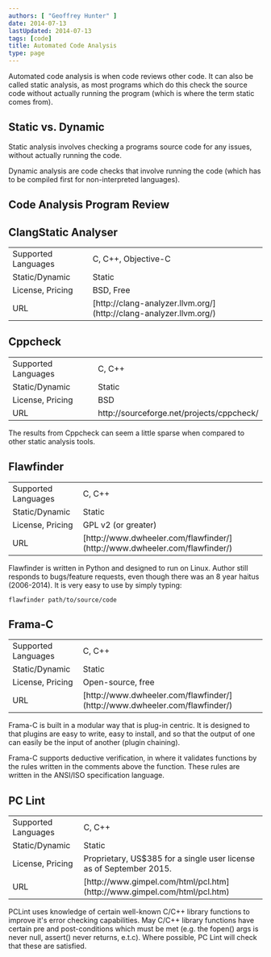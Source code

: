```yaml
---
authors: [ "Geoffrey Hunter" ]
date: 2014-07-13
lastUpdated: 2014-07-13
tags: [code]
title: Automated Code Analysis
type: page
---
```


Automated code analysis is when code reviews other code. It can also be called static analysis, as most programs which do this check the source code without actually running the program (which is where the term static comes from).

## Static vs. Dynamic

Static analysis involves checking a programs source code for any issues, without actually running the code.

Dynamic analysis are code checks that involve running the code (which has to be compiled first for non-interpreted languages).

## Code Analysis Program Review

## ClangStatic Analyser

<table ><tbody ><tr >
<td >Supported Languages</td>
<td >C, C++, Objective-C</td>
</tr>
<tr >
<td >Static/Dynamic</td>
<td >Static</td>
</tr>
<tr >
<td >License, Pricing</td>
<td >BSD, Free</td>
</tr>
<tr >
<td >URL</td>
<td >[http://clang-analyzer.llvm.org/](http://clang-analyzer.llvm.org/)</td>
</tr>
</tbody></table>

## Cppcheck

<table ><tbody ><tr >
<td >Supported Languages</td>
<td >C, C++</td>
</tr><tr >
<td >Static/Dynamic</td>
<td >Static</td>
</tr><tr >
<td >License, Pricing</td>
<td >BSD</td>
</tr><tr >
<td >URL</td>
<td >http://sourceforge.net/projects/cppcheck/</td>
</tr></tbody></table>

The results from Cppcheck can seem a little sparse when compared to other static analysis tools.

## Flawfinder

<table ><tbody ><tr >
<td >Supported Languages</td>
<td >C, C++</td>
</tr><tr >
<td >Static/Dynamic</td>
<td >Static</td>
</tr><tr >
<td >License, Pricing</td>
<td >GPL v2 (or greater)</td>
</tr><tr >
<td >URL</td>
<td >[http://www.dwheeler.com/flawfinder/](http://www.dwheeler.com/flawfinder/)</td>
</tr></tbody></table>

Flawfinder is written in Python and designed to run on Linux. Author still responds to bugs/feature requests, even though there was an 8 year haitus (2006-2014). It is very easy to use by simply typing:
    
    flawfinder path/to/source/code

## Frama-C

<table ><tbody ><tr >
<td >Supported Languages</td>
<td >C, C++</td>
</tr><tr >
<td >Static/Dynamic</td>
<td >Static</td>
</tr><tr >
<td >License, Pricing</td>
<td >Open-source, free</td>
</tr><tr >
<td >URL</td>
<td >[http://www.dwheeler.com/flawfinder/](http://www.dwheeler.com/flawfinder/)</td>
</tr></tbody></table>

Frama-C is built in a modular way that is plug-in centric. It is designed to that plugins are easy to write, easy to install, and so that the output of one can easily be the input of another (plugin chaining).

Frama-C supports deductive verification, in where it validates functions by the rules written in the comments above the function. These rules are written in the ANSI/ISO specification language.

## PC Lint

<table ><tbody ><tr >
<td >Supported Languages</td>
<td >C, C++</td>
</tr><tr >
<td >Static/Dynamic</td>
<td >Static</td>
</tr><tr >
<td >License, Pricing</td>
<td >Proprietary, US$385 for a single user license as of September 2015.</td>
</tr><tr >
<td >URL</td>
<td >[http://www.gimpel.com/html/pcl.htm](http://www.gimpel.com/html/pcl.htm)</td>
</tr></tbody></table>

PCLint uses knowledge of certain well-known C/C++ library  functions to improve it's error checking capabilities. May C/C++ library functions have certain pre and post-conditions which must be met (e.g. the fopen() args is never null, assert() never returns, e.t.c). Where possible, PC Lint will check that these are satisfied.
